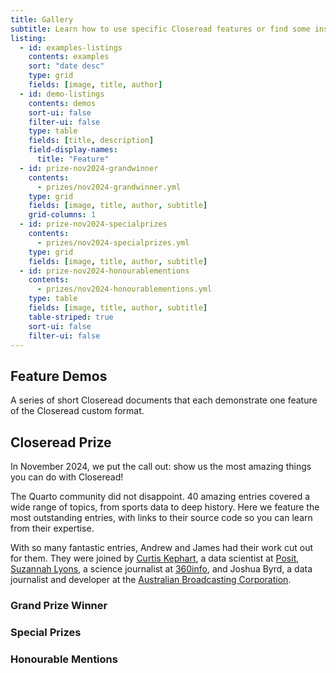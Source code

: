 ```yaml
---
title: Gallery
subtitle: Learn how to use specific Closeread features or find some inspiration in our examples.
listing:
  - id: examples-listings
    contents: examples
    sort: "date desc"
    type: grid
    fields: [image, title, author]
  - id: demo-listings
    contents: demos
    sort-ui: false
    filter-ui: false
    type: table
    fields: [title, description]
    field-display-names:
      title: "Feature"
  - id: prize-nov2024-grandwinner
    contents:
      - prizes/nov2024-grandwinner.yml
    type: grid
    fields: [image, title, author, subtitle]
    grid-columns: 1
  - id: prize-nov2024-specialprizes
    contents:
      - prizes/nov2024-specialprizes.yml
    type: grid
    fields: [image, title, author, subtitle]
  - id: prize-nov2024-honourablementions
    contents:
      - prizes/nov2024-honourablementions.yml
    type: table
    fields: [image, title, author, subtitle]
    table-striped: true
    sort-ui: false
    filter-ui: false
---
```



:::{#examples-listings}
:::

## Feature Demos

A series of short Closeread documents that each demonstrate one feature of the Closeread custom format.

:::{#demo-listings}
:::

## Closeread Prize

In November 2024, we put the call out: show us the most amazing things you can do with Closeread!

The Quarto community did not disappoint. 40 amazing entries covered a wide range of topics, from sports data to deep history. Here we feature the most outstanding entries, with links to their source code so you can learn from their expertise.

With so many fantastic entries, Andrew and James had their work cut out for them. They were joined by [Curtis Kephart](https://www.linkedin.com/in/curtiskephart/), a data scientist at [Posit](https://posit.co), [Suzannah Lyons](https://www.suzannahlyons.com/), a science journalist at [360info](https://360info.org/), and Joshua Byrd, a data journalist and developer at the [Australian Broadcasting Corporation](https://abc.net.au/).

### Grand Prize Winner

:::{#prize-nov2024-grandwinner}
:::

### Special Prizes

:::{#prize-nov2024-specialprizes}
:::

### Honourable Mentions

:::{#prize-nov2024-honourablementions}
:::